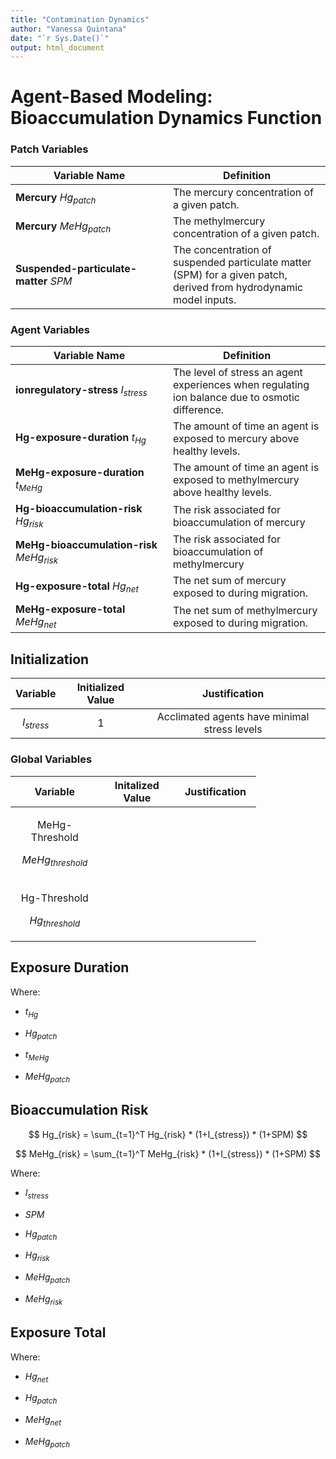 ```yaml
---
title: "Contamination Dynamics"
author: "Vanessa Quintana"
date: "`r Sys.Date()`"
output: html_document
---
```


# Agent-Based Modeling: Bioaccumulation Dynamics Function

### Patch Variables

| Variable Name | Definition |
|----|----|
| **Mercury** $Hg_{patch}$ | The mercury concentration of a given patch. |
| **Mercury** $MeHg_{patch}$ | The methylmercury concentration of a given patch. |
| **Suspended-particulate-matter** $SPM$ | The concentration of suspended particulate matter (SPM) for a given patch, derived from hydrodynamic model inputs. |

### Agent Variables

| Variable Name | Definition |
|----|----|
| **ionregulatory-stress** $I_{stress}$ | The level of stress an agent experiences when regulating ion balance due to osmotic difference. |
| **Hg-exposure-duration** $t_{Hg}$ | The amount of time an agent is exposed to mercury above healthy levels. |
| **MeHg-exposure-duration** $t_{MeHg}$ | The amount of time an agent is exposed to methylmercury above healthy levels. |
| **Hg-bioaccumulation-risk** $Hg_{risk}$ | The risk associated for bioaccumulation of mercury |
| **MeHg-bioaccumulation-risk** $MeHg_{risk}$ | The risk associated for bioaccumulation of methylmercury |
| **Hg-exposure-total** $Hg_{net}$ | The net sum of mercury exposed to during migration. |
| **MeHg-exposure-total** $MeHg_{net}$ | The net sum of methylmercury exposed to during migration. |

## Initialization

| Variable | Initialized Value | Justification |
|:--:|:--:|:--:|
| $I_{stress}$ | 1 | Acclimated agents have minimal stress levels |

### Global Variables

+--------------------+------------------+---------------+
| Variable           | Initalized Value | Justification |
+:==================:+:================:+:=============:+
| MeHg-Threshold     |                  |               |
|                    |                  |               |
| $MeHg_{threshold}$ |                  |               |
+--------------------+------------------+---------------+
| Hg-Threshold       |                  |               |
|                    |                  |               |
| $Hg_{threshold}$   |                  |               |
+--------------------+------------------+---------------+

## Exposure Duration

Where:

-   $t_{Hg}$

-   $Hg_{patch}$

-   $t_{MeHg}$

-   $MeHg_{patch}$

## Bioaccumulation Risk

$$
Hg_{risk} = \sum_{t=1}^T Hg_{risk} * (1+I_{stress}) * (1+SPM)
$$

$$
MeHg_{risk} = \sum_{t=1}^T MeHg_{risk} * (1+I_{stress}) * (1+SPM)
$$

Where:

-   $I_{stress}$

-   $SPM$

-   $Hg_{patch}$

-   $Hg_{risk}$

-   $MeHg_{patch}$

-   $MeHg_{risk}$

## Exposure Total

Where:

-   $Hg_{net}$

-   $Hg_{patch}$

-   $MeHg_{net}$

-   $MeHg_{patch}$
